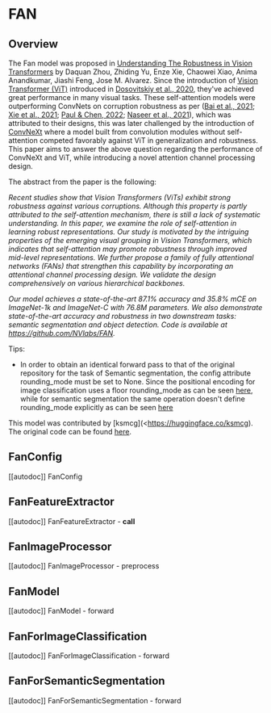 <!--Copyright 2022 The HuggingFace Team. All rights reserved.

Licensed under the Apache License, Version 2.0 (the "License"); you may not use this file except in compliance with
the License. You may obtain a copy of the License at

http://www.apache.org/licenses/LICENSE-2.0

Unless required by applicable law or agreed to in writing, software distributed under the License is distributed on
an "AS IS" BASIS, WITHOUT WARRANTIES OR CONDITIONS OF ANY KIND, either express or implied. See the License for the
specific language governing permissions and limitations under the License.
-->

# FAN

## Overview

The Fan model was proposed in [Understanding The Robustness in Vision Transformers](https://arxiv.org/abs/2204.12451)  by Daquan Zhou, Zhiding Yu, Enze Xie,
Chaowei Xiao, Anima Anandkumar, Jiashi Feng, Jose M. Alvarez. Since the introduction of [Vision Transformer (ViT)](vit) introduced in [Dosovitskiy et al., 2020](https://arxiv.org/abs/2010.11929),
they've achieved great performance in many visual tasks. These self-attention models were outperforming ConvNets on corruption robustness as per ([Bai et al., 2021](https://arxiv.org/abs/2111.05464); [Xie et al., 2021](https://arxiv.org/abs/2105.15203); [Paul & Chen, 2022](https://arxiv.org/abs/2105.07581); [Naseer et al., 2021](https://arxiv.org/abs/2105.10497)),
which was attributed to their designs, this was later challenged by the introduction of [ConvNeXt](https://arxiv.org/abs/2201.03545) where a model built from convolution modules without self-attention competed favorably against ViT in generalization and robustness.
This paper aims to answer the above question regarding the performance of ConvNeXt and ViT, while introducing a novel attention channel processing design.


The abstract from the paper is the following:

*Recent studies show that Vision Transformers
(ViTs) exhibit strong robustness against various
corruptions. Although this property is partly attributed to the self-attention mechanism, there
is still a lack of systematic understanding. In
this paper, we examine the role of self-attention
in learning robust representations. Our study
is motivated by the intriguing properties of the
emerging visual grouping in Vision Transformers,
which indicates that self-attention may promote
robustness through improved mid-level representations. We further propose a family of fully attentional networks (FANs) that strengthen this
capability by incorporating an attentional channel
processing design. We validate the design comprehensively on various hierarchical backbones.*

*Our model achieves a state-of-the-art 87.1% accuracy and 35.8% mCE on ImageNet-1k and
ImageNet-C with 76.8M parameters. We also
demonstrate state-of-the-art accuracy and robustness in two downstream tasks: semantic segmentation and object detection. Code is available at
https://github.com/NVlabs/FAN.*

Tips:

- In order to obtain an identical forward pass to that of the original repository for the task of Semantic segmentation, the config attribute rounding_mode must be set to None.
  Since the positional encoding for image classification uses a floor rounding_mode as can be seen [here](https://github.com/NVlabs/FAN/blob/master/models/fan.py), while for semantic segmentation
  the same operation doesn't define rounding_mode explicitly as can be seen [here](https://github.com/NVlabs/FAN/blob/master/segmentation/mmseg/models/backbones/fan.py)

This model was contributed by [ksmcg](<https://huggingface.co/ksmcg). The original code can be found [here](https://github.com/NVlabs/FAN).

## FanConfig

[[autodoc]] FanConfig

## FanFeatureExtractor

[[autodoc]] FanFeatureExtractor
    - __call__
    
## FanImageProcessor

[[autodoc]] FanImageProcessor
    - preprocess


## FanModel

[[autodoc]] FanModel
    - forward


## FanForImageClassification

[[autodoc]] FanForImageClassification
    - forward


## FanForSemanticSegmentation

[[autodoc]] FanForSemanticSegmentation
    - forward

